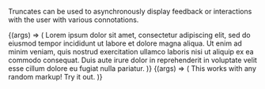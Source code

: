 
<Meta title="Molecules/Truncate" component={Truncate} />

Truncates can be used to asynchronously display feedback or interactions
with the user with various connotations.

<Canvas withSource="open">
  <Story name="Truncate">
    {(args) => (
      <Truncate lines={number('Lines', 2)} onTruncate={action('On Truncate')}>
        Lorem ipsum dolor sit amet, consectetur adipiscing elit, sed do eiusmod
        tempor incididunt ut labore et dolore magna aliqua. Ut enim ad minim
        veniam, quis nostrud exercitation ullamco laboris nisi ut aliquip ex ea
        commodo consequat. Duis aute irure dolor in reprehenderit in voluptate
        velit esse cillum dolore eu fugiat nulla pariatur.
      </Truncate>
    )}
  </Story>
</Canvas>

<Props story="Truncate" of={Truncate} />

<Canvas withSource="open">
  <Story name="Truncate Markup">
    {(args) => (
      <Truncate lines={number('Lines', 1)}>
        This works with <Text>any</Text> <Text>random</Text> markup! Try it out.
      </Truncate>
    )}
  </Story>
</Canvas>
